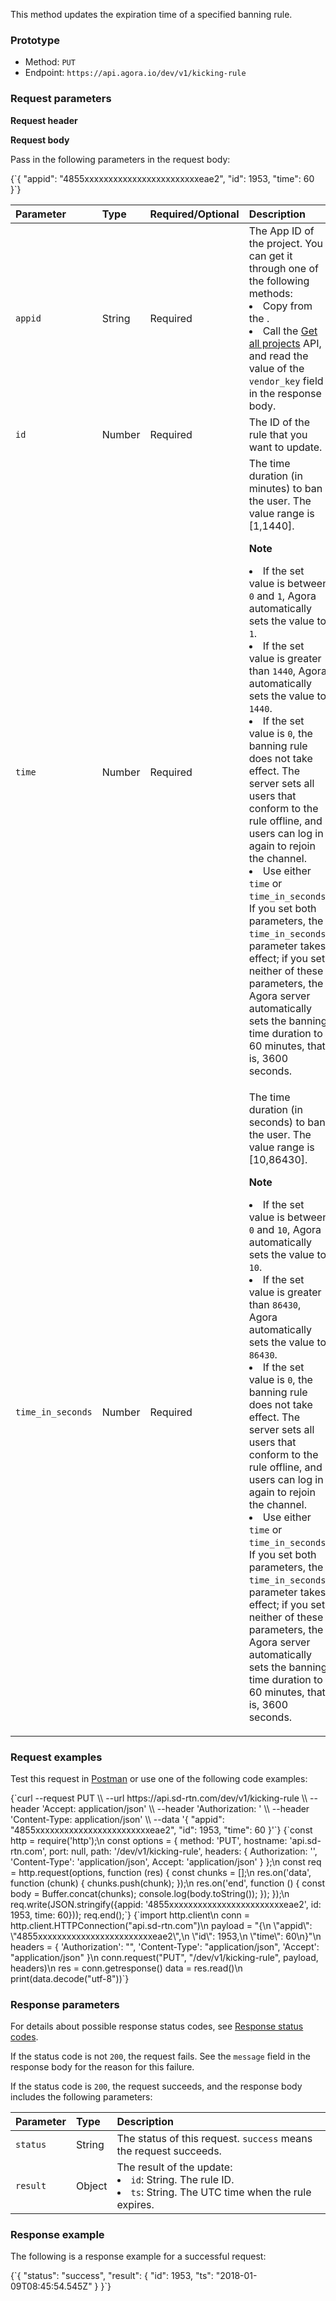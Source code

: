 
This method updates the expiration time of a specified banning rule.

### Prototype

- Method: `PUT`
- Endpoint: `https://api.agora.io/dev/v1/kicking-rule`

### Request parameters

**Request header**

<Authorization/>

**Request body**

Pass in the following parameters in the request body:

<CodeBlock language="json" showLineNumbers>
  {`{
  "appid": "4855xxxxxxxxxxxxxxxxxxxxxxxxeae2",
  "id": 1953,
  "time": 60
}`}
</CodeBlock>

| Parameter     | Type |Required/Optional  | Description                     |
| :---------------- | :-----|:-----  | :--------------------------------------- |
| `appid`           | String | Required | The App ID of the project. You can get it through one of the following methods:<li>Copy from the <Link to="{{Global.AGORA_CONSOLE_URL}}"><Vg k="CONSOLE" /></Link>.</li><li> Call the [Get all projects](/interactive-live-streaming/reference/agora-console-rest-api#get-all-projects) API, and read the value of the `vendor_key` field in the response body.</li>          |
| `id`              | Number | Required |The ID of the rule that you want to update.                                |
| `time`            | Number | Required | The time duration (in minutes) to ban the user. The value range is [1,1440].<p> **Note**<li>If the set value is between `0` and `1`, Agora automatically sets the value to `1`.</li><li>If the set value is greater than `1440`, Agora automatically sets the value to `1440`.</li><li>If the set value is `0`, the banning rule does not take effect. The server sets all users that conform to the rule offline, and users can log in again to rejoin the channel.</li><li>Use either `time` or `time_in_seconds`. If you set both parameters, the `time_in_seconds` parameter takes effect; if you set neither of these parameters, the Agora server automatically sets the banning time duration to 60 minutes, that is, 3600 seconds.</li></p>|
| `time_in_seconds` | Number | Required | The time duration (in seconds) to ban the user. The value range is [10,86430].<p>**Note**<li>If the set value is between `0` and `10`, Agora automatically sets the value to `10`.</li><li>If the set value is greater than `86430`, Agora automatically sets the value to `86430`.</li><li>If the set value is `0`, the banning rule does not take effect. The server sets all users that conform to the rule offline, and users can log in again to rejoin the channel.</li><li>Use either `time` or `time_in_seconds`. If you set both parameters, the `time_in_seconds` parameter takes effect; if you set neither of these parameters, the Agora server automatically sets the banning time duration to 60 minutes, that is, 3600 seconds.</li></p> |

### Request examples
Test this request in [Postman](https://documenter.getpostman.com/view/6319646/SVSLr9AM#ed57bf68-671c-4a1d-93ed-e545d9901745) or use one of the following code examples:

<Tabs groupId="language">
<TabItem value="curl" label="Curl" default>
<CodeBlock language="bash">{`curl --request PUT \\
    --url https://api.sd-rtn.com/dev/v1/kicking-rule \\
    --header 'Accept: application/json' \\
    --header 'Authorization: ' \\
    --header 'Content-Type: application/json' \\
    --data '{
    "appid": "4855xxxxxxxxxxxxxxxxxxxxxxxxeae2",
    "id": 1953,
    "time": 60
  }'`}</CodeBlock>
</TabItem>

<TabItem value="node" label="Node.js">
  <CodeBlock language="js">{`const http = require('http');\n
const options = {
  method: 'PUT',
  hostname: 'api.sd-rtn.com',
  port: null,
  path: '/dev/v1/kicking-rule',
  headers: {
    Authorization: '',
    'Content-Type': 'application/json',
    Accept: 'application/json'
  }
};\n
const req = http.request(options, function (res) {
  const chunks = [];\n
  res.on('data', function (chunk) {
    chunks.push(chunk);
  });\n
  res.on('end', function () {
    const body = Buffer.concat(chunks);
    console.log(body.toString());
  });
});\n
req.write(JSON.stringify({appid: '4855xxxxxxxxxxxxxxxxxxxxxxxxeae2', id: 1953, time: 60}));
req.end();`}</CodeBlock>
</TabItem>

<TabItem value="python" label="Python">
  <CodeBlock language="python">{`import http.client\n
conn = http.client.HTTPConnection("api.sd-rtn.com")\n
payload = "{\n  \"appid\": \"4855xxxxxxxxxxxxxxxxxxxxxxxxeae2\",\n  \"id\": 1953,\n  \"time\": 60\n}"\n
headers = {
    'Authorization': "",
    'Content-Type': "application/json",
    'Accept': "application/json"
}\n
conn.request("PUT", "/dev/v1/kicking-rule", payload, headers)\n
res = conn.getresponse()
data = res.read()\n
print(data.decode("utf-8"))`}</CodeBlock>
</TabItem>

</Tabs>

### Response parameters

For details about possible response status codes, see [Response status codes](../../response-status-code).

If the status code is not `200`, the request fails. See the `message` field in the response body for the reason for this failure.

If the status code is `200`, the request succeeds, and the response body includes the following parameters:

| Parameter | Type   | Description                                                  |
| :-------- | :----- | :----------------------------------------------------------- |
| `status`  | String | The status of this request. `success` means the request succeeds. |
| `result`  | Object | The result of the update:<li>`id`: String. The rule ID.</li><li>`ts`: String. The UTC time when the rule expires.</li> |

### Response example

The following is a response example for a successful request:

<CodeBlock language="json" showLineNumbers>
  {`{
  "status": "success",
  "result": {
    "id": 1953,
    "ts": "2018-01-09T08:45:54.545Z"
  }
}`}
</CodeBlock>